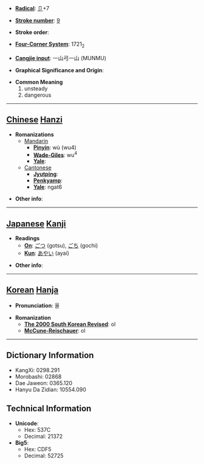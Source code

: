 * '''[[Wiktionary:Chinese radical index| Radical]]''': [[Wiktionary:Chinese radical index 卩|卩]]+7

* '''[[Wiktionary:Chinese total strokes index|Stroke number]]''': [[Wiktionary:Chinese total strokes index 9|9]]

* '''Stroke order''': 

* '''[[Wiktionary:Chinese four corner index|Four-Corner System]]''': 1721<sub>2</sub>

* '''[[Wiktionary:Chinese Cangjie index|Cangjie input]]''': 一山弓一山 (MUNMU)

* '''Graphical Significance and Origin''': 

* '''Common Meaning'''
*#unsteady
*# dangerous


----

== [[Chinese]] [[Hanzi]] ==

* '''Romanizations'''
** [[Mandarin]]
*** '''[[Pinyin]]''': wù (wu4)
*** '''[[Wade-Giles]]''': wu<sup>4</sup>
*** '''[[Yale]]''': 
**[[Cantonese]]
***'''[[Jyutping]]''':
***'''[[Penkyamp]]''': 
***'''[[Yale]]''': ngat6

* '''Other info''': 

----

== [[Japanese]] [[Kanji]] ==

* '''Readings'''
** '''[[On]]''': [[ごつ]] (gotsu), [[ごち]] (gochi)
** '''[[Kun]]''': [[あやい]] (ayai)

* '''Other info''':  

----

== [[Korean]] [[Hanja]] ==

* '''Pronunciation''': 올

* '''Romanization'''
** '''[[The 2000 South Korean Revised Romanization|The 2000 South Korean Revised]]''': ol
** '''[[McCune-Reischauer]]''': ol

----

== Dictionary Information ==

* KangXi: 0298.291
* Morobashi: 02868
* Dae Jaweon: 0365.120
* Hanyu Da Zidian: 10554.090

== Technical Information ==

* '''Unicode''':
** Hex: 537C
** Decimal: 21372
* '''Big5''':
** Hex: CDF5
** Decimal: 52725